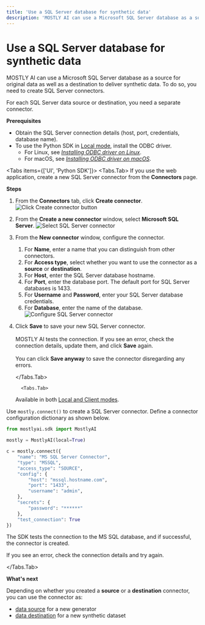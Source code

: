 ```yaml
---
title: 'Use a SQL Server database for synthetic data'
description: 'MOSTLY AI can use a Microsoft SQL Server database as a source for original data as well as a destination to deliver synthetic data. To do so, you need to create SQL Server connectors.'
---
```



# Use a SQL Server database for synthetic data

MOSTLY AI can use a Microsoft SQL Server database as a source for original data as well as a destination to deliver synthetic data. To do so, you need to create SQL Server connectors.

For each SQL Server data source or destination, you need a separate connector.

**Prerequisites**

- Obtain the SQL Server connection details (host, port, credentials, database name).
- To use the Python SDK in [Local mode](/python-sdk#local-and-client-modes), install the ODBC driver.
  - For Linux, see [_Installing ODBC driver on Linux_](https://learn.microsoft.com/en-us/sql/connect/odbc/linux-mac/installing-the-microsoft-odbc-driver-for-sql-server).
  - For macOS, see [_Installing ODBC driver on macOS_](https://learn.microsoft.com/en-us/sql/connect/odbc/linux-mac/install-microsoft-odbc-driver-sql-server-macos).

<Tabs items={['UI', 'Python SDK']}>
<Tabs.Tab>
If you use the web application, create a new SQL Server connector from the **Connectors** page.

**Steps**

1.  From the **Connectors** tab, click **Create connector**.
    <Image src="/docimages/connectors/create-connector-01-click.webp" alt="Click Create connector button" width={800} height={500} />
2.  From the **Create a new connector** window, select **Microsoft SQL Server**.
    <Image src="/docimages/connectors/sql-server/create-connector-02-select-sql-server.webp" alt="Select SQL Server connector" width={800} height={500} />
3.  From the **New connector** window, configure the connector.
    1. For **Name**, enter a name that you can distinguish from other connectors.
    2. For **Access type**, select whether you want to use the connector as a **source** or **destination**.
    3. For **Host**, enter the SQL Server database hostname.
    4. For **Port**, enter the database port.
       <Callout type="info">The default port for SQL Server databases is 1433.</Callout>
    5. For **Username** and **Password**, enter your SQL Server database credentials.
    6. For **Database**, enter the name of the database.
       <Image src="/docimages/connectors/sql-server/create-connector-03-configure-sql-server.webp" alt="Configure SQL Server connector" width={400} height={500} />
4.  Click **Save** to save your new SQL Server connector.<br /><br />
    MOSTLY AI tests the connection. If you see an error, check the connection details, update them, and click **Save** again.<br /><br />
    You can click **Save anyway** to save the connector disregarding any errors.

       </Tabs.Tab>

          <Tabs.Tab>

    <CustomCallout type="API">Available in both [Local and Client modes](/python-sdk#local-and-client-modes).</CustomCallout>

Use `mostly.connect()` to create a SQL Server connector. Define a connector configuration dictionary as shown below.

```python copy filename="python"
from mostlyai.sdk import MostlyAI

mostly = MostlyAI(local=True)

c = mostly.connect({
    "name": "MS SQL Server Connector",
    "type": "MSSQL",
    "access_type": "SOURCE",
    "config": {
        "host": "mssql.hostname.com",
        "port": "1433",
        "username": "admin",
    },
    "secrets": {
        "password": "******"
    },
    "test_connection": True
})
```

The SDK tests the connection to the MS SQL database, and if successful, the connector is created.

If you see an error, check the connection details and try again.

</Tabs.Tab>
</Tabs>

**What's next**

Depending on whether you created a **source** or a **destination** connector, you can use the connector as:

- [data source](../use/data-source) for a new generator
- [data destination](../use/data-destination) for a new synthetic dataset

